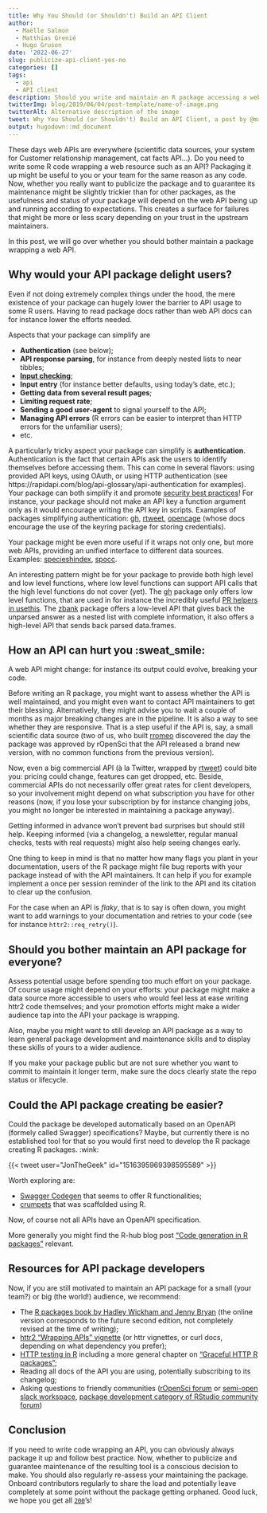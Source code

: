 ```yaml
---
title: Why You Should (or Shouldn't) Build an API Client
author:
  - Maëlle Salmon
  - Matthias Grenié
  - Hugo Gruson
date: '2022-06-27'
slug: publicize-api-client-yes-no
categories: []
tags:
  - api
  - API client
description: Should you write and maintain an R package accessing a web API? Here are our tips for deciding, and for doing it if you go for it.
twitterImg: blog/2019/06/04/post-template/name-of-image.png
twitterAlt: Alternative description of the image
tweet: Why You Should (or Shouldn't) Build an API Client, a post by @ma_salmon, @LeNematode, @grusonh
output: hugodown::md_document
---
```


These days web APIs are everywhere (scientific data sources, your system for Customer relationship management, cat facts API...). 
Do you need to write some R code wrapping a web resource such as an API?
Packaging it up might be useful to you or your team for the same reason as any code.
Now, whether you really want to publicize the package and to guarantee its maintenance might be slightly trickier than for other packages, as the usefulness and status of your package will depend on the web API being up and running according to expectations.
This creates a surface for failures that might be more or less scary depending on your trust in the upstream maintainers.

In this post, we will go over whether you should bother maintain a package wrapping a web API.

## Why would your API package delight users?

Even if not doing extremely complex things under the hood, the mere existence of your package can hugely lower the barrier to API usage to some R users.
Having to read package docs rather than web API docs can for instance lower the efforts needed.

Aspects that your package can simplify are

* **Authentication** (see below);
* **API response parsing**, for instance from deeply nested lists to near tibbles;
* [**Input checking**](https://blog.r-hub.io/2022/03/10/input-checking/);
* **Input entry** (for instance better defaults, using today's date, etc.);
* **Getting data from several result pages**;
* **Limiting request rate**;
* **Sending a good user-agent** to signal yourself to the API;
* **Managing API errors** (R errors can be easier to interpret than HTTP errors for the unfamiliar users);
* etc.

A particularly tricky aspect your package can simplify is **authentication**.
Authentication is the fact that certain APIs ask the users to identify themselves before accessing them. This can come in several flavors: using provided API keys, using OAuth, or using HTTP authentication (see https://rapidapi.com/blog/api-glossary/api-authentication for examples).
Your package can both simplify it and promote [security best practices](https://devguide.ropensci.org/package-development-security-best-practices.html#pkgsecrets)!
For instance, your package should not make an API key a function argument only as it would encourage writing the API key in scripts.
Examples of packages simplifying authentication: [gh](https://gh.r-lib.org/), [rtweet](https://docs.ropensci.org/rtweet), [opencage](https://docs.ropensci.org/opencage) (whose docs encourage the use of the keyring package for storing credentials).

Your package might be even more useful if it wraps not only one, but more web APIs, providing an unified interface to different data sources.
Examples: [specieshindex](https://jessicatytam.github.io/specieshindex/), [spocc](https://docs.ropensci.org/spocc/).

An interesting pattern might be for your package to provide both high level and low level functions, where low level functions can support API calls that the high level functions do not cover (yet).
The [gh](https://gh.r-lib.org/) package only offers low level functions, that are used in for instance the incredibly useful [PR helpers in usethis](https://usethis.r-lib.org/articles/pr-functions.html).
The [zbank](https://docs.ropensci.org/zbank/) package offers a low-level API that gives back the unparsed answer as a nested list with complete information, it also offers a high-level API that sends back parsed data.frames.

## How an API can hurt you :sweat_smile:

A web API might change: for instance its output could evolve, breaking your code.

Before writing an R package, you might want to assess whether the API is well maintained, and you might even want to contact API maintainers to get their blessing.
Alternatively, they might advise you to wait a couple of months as major breaking changes are in the pipeline.
It is also a way to see whether they are responsive.
That is a step useful if the API is, say, a small scientific data source (two of us, who built [rromeo](https://github.com/ropensci-archive/rromeo) discovered  the day the package was approved by rOpenSci that the API released a brand new version, with no common functions from the previous version).

Now, even a big commercial API (à la Twitter, wrapped by [rtweet](https://docs.ropensci.org/rtweet)) could bite you: pricing could change, features can get dropped, etc.
Beside, commercial APIs do not necessarily offer great rates for client developers, so your involvement might depend on what subscription you have for other reasons (now, if you lose your subscription by for instance changing jobs, you might no longer be interested in maintaining a package anyway).

Getting informed in advance won't prevent bad surprises but should still help.
Keeping informed (via a changelog, a newsletter, regular manual checks, tests with real requests) might also help seeing changes early.

One thing to keep in mind is that no matter how many flags you plant in your documentation, users of the R package might file bug reports with your package instead of with the API maintainers.
It can help if you for example implement a once per session reminder of the link to the API and its citation to clear up the confusion.

For the case when an API is _flaky_, that is to say is often down, you might want to add warnings to your documentation and retries to your code (see for instance `httr2::req_retry()`).

## Should you bother maintain an API package for everyone?

Assess potential usage before spending too much effort on your package.
Of course usage might depend on your efforts: your package might make a data source more accessible to users who would feel less at ease writing httr2 code themselves; and your promotion efforts might make a wider audience tap into the API your package is wrapping.

Also, maybe you might want to still develop an API package as a way to learn general package development and maintenance skills and to display these skills of yours to a wider audience.

If you make your package public but are not sure whether you want to commit to maintain it longer term, make sure the docs clearly state the repo status or lifecycle.

## Could the API package creating be easier?

Could the package be developed automatically based on an OpenAPI (formely called Swagger) specifications?
Maybe, but currently there is no established tool for that so you would first need to develop the R package creating R packages. :wink:

```{=html}
{{< tweet user="JonTheGeek" id="1516395969398595589" >}}
```

Worth exploring are:

- [Swagger Codegen](https://github.com/swagger-api/swagger-codegen/) that seems to offer R functionalities;
- [crumpets](https://github.com/hrbrmstr/crumpets/) that was scaffolded using R.

Now, of course not all APIs have an OpenAPI specification.

More generally you might find the R-hub blog post ["Code generation in R packages"](https://blog.r-hub.io/2020/02/10/code-generation) relevant.

## Resources for API package developers

Now, if you are still motivated to maintain an API package for a small (your team?) or big (the world!) audience, we recommend:

- The [R packages book by Hadley Wickham and Jenny Bryan](https://r-pkgs.org/) (the online version corresponds to the future second edition, not completely revised at the time of writing);
- [httr2 "Wrapping APIs" vignette](https://httr2.r-lib.org/articles/wrapping-apis.html) (or httr vignettes, or curl docs, depending on what dependency you prefer);
- [HTTP testing in R](https://books.ropensci.org/http-testing/) including a more general chapter on ["Graceful HTTP R packages"](https://books.ropensci.org/http-testing/graceful.html);
- Reading all docs of the API you are using, potentially subscribing to its changelog;
- Asking questions to friendly communities ([rOpenSci forum](http://discuss.ropensci.org/) or [semi-open slack workspace](https://contributing.ropensci.org/resources.html?q=slack#channels), [package development category of RStudio community forum](https://community.rstudio.com/c/package-development/11))

## Conclusion

If you need to write code wrapping an API, you can obviously always package it up and follow best practice.
Now, whether to publicize and guarantee maintenance of the resulting tool is a conscious decision to make.
You should also regularly re-assess your maintaining the package.
Onboard contributors regularly to share the load and potentially leave completely at some point without the package getting orphaned.
Good luck, we hope you get all [`200`](https://http.cat/200)'s!